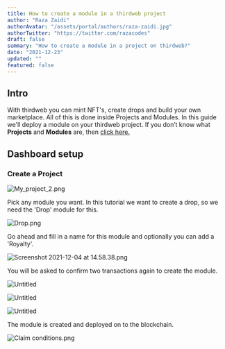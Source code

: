 ```yaml
---
title: How to create a module in a thirdweb project
author: "Raza Zaidi"
authorAvatar: "/assets/portal/authors/raza-zaidi.jpg"
authorTwitter: "https://twitter.com/razacodes"
draft: false
summary: "How to create a module in a project on thirdweb?" 
date: "2021-12-23"
updated: ""
featured: false
---
```

## Intro

With thirdweb you can mint NFT's, create drops and build your own marketplace. All of this is done inside Projects and Modules. In this guide we'll deploy a module on your thirdweb project. If you don’t know what **Projects** and **Modules** are, then [click here.](/portal/learn/introduction)

## Dashboard setup

### Create a Project

![My_project_2.png](./My_project_2.png)

Pick any module you want. In this tutorial we want to create a drop, so we need the 'Drop' module for this.

![Drop.png](./Drop.png)

Go ahead and fill in a name for this module and optionally you can add a 'Royalty'.

![Screenshot 2021-12-04 at 14.58.38.png](./add-module.png)

You will be asked to confirm two transactions again to create the module.

![Untitled](./adding-module.png)

<ImageSideToSide>

![Untitled](./metamask4.png)

![Untitled](./metamask5.png)

</ImageSideToSide>

The module is created and deployed on to the blockchain.

![Claim conditions.png](./Claim_conditions.png)

<MdxNavigation>
  <MdxNavigationItem
    href="/portal/learn/projects"
    title="Project"
  />
  <MdxNavigationItem
    href="/portal/learn/modules/pack"
    title="Pack"
    next
  />
</MdxNavigation>